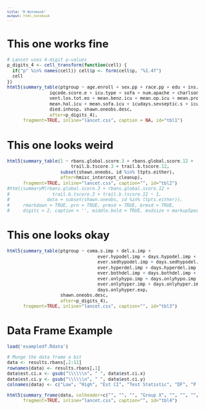 ```yaml
---
title: "R Notebook"
output: html_notebook
---
```


<style type="text/css">

body, td {
   font-size: 12px;
}
code.r{
  font-size: 10px;
}
pre {
  font-size: 9px
}

```r
library(Hmisc)
library(stringr)
library(R6)
library(dplyr)
devtools::load_all()
library(tg)
load('shawn_summaryM.Rdata')

```

</style>

# This one works fine
```r
# Lancet uses 4-digit p-values
p_digits_4 <- cell_transform(function(cell) {
  if("p" %in% names(cell)) cell$p <- form(cell$p, "%1.4f")
  cell
})
html5(summary_table(ptgroup ~ age.enroll + sex.pp + race.pp + edu + ins.pp + frailty + adl.e + faq.e +
                iqcode.score.e + icu.type + sofa + num.apache + charlson.score + ever.vent +
                vent.los.tot.eo + mean.benz.icu + mean.op.icu + mean.prop.icu + mean.dex.icu +
                mean.hal.icu + mean.sofa.icu + icudays.sevseptic.s + icu.los.tot + hosp.los +
                died.inhosp, shawn.oneobs.desc,
                after=p_digits_4),
      fragment=TRUE, inline="lancet.css", caption = NA, id="tbl1")
```

# This one looks weird
```r
html5(summary_table(1 ~ rbans.global.score.3 + rbans.global.score.12 +
                        trail.b.tscore.3 + trail.b.tscore.12,
                    subset(shawn.oneobs, id %in% ltpts.either),
                    after=hmisc_intercept_cleanup),
      fragment=TRUE, inline="lancet.css", caption="", id="tbl2")
#html(summaryM(rbans.global.score.3 + rbans.global.score.12 +
#                trail.b.tscore.3 + trail.b.tscore.12 ~ 1,
#              data = subset(shawn.oneobs, id %in% ltpts.either)),
#     rmarkdown = TRUE, prn = TRUE, prmsd = TRUE, brmsd = TRUE,
#     digits = 2, caption = '', middle.bold = TRUE, msdsize = markupSpecs$html$smaller)

```

# This one looks okay
```r
html5(summary_table(ptgroup ~ coma.s.imp + del.s.imp +
                                  ever.hypodel.imp + days.hypodel.imp + days.hypodel.exp +
                                  ever.sedhypodel.imp + days.sedhypodel.imp + days.sedhypodel.exp +
                                  ever.hyperdel.imp + days.hyperdel.imp + days.hyperdel.exp +
                                  ever.bothdel.imp + days.bothdel.imp + days.bothdel.exp +
                                  ever.onlyhypo.imp + days.onlyhypo.imp + days.onlyhypo.exp +
                                  ever.onlyhyper.imp + days.onlyhyper.imp +
                                  days.onlyhyper.exp,
                    shawn.oneobs.desc,
                    after=p_digits_4),
      fragment=TRUE, inline="lancet.css", caption="", id="tbl3")

```

# Data Frame Example
```r
load('exampledf.Rdata')

# Munge the data frame a bit
data <- results.rbans[,2:11]
rownames(data) <- results.rbans[,1]
data$est.ci.x <- gsub("\\\\\\n", " ", data$est.ci.x)
data$est.ci.y <- gsub("\\\\\\n", " ", data$est.ci.y)
colnames(data) <- c("Low", "High", "Est CI", "Test Statistic", "DF", "P Value", "Est CI", "Test Statistic", "DF", "P Value")

html5(summary_frame(data, colheader=c("", "", "", "Group X", "", "", "", "Group Y", "", "")),
      fragment=TRUE, inline="lancet.css", caption="", id="tbl4")

```
